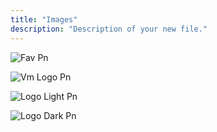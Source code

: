 ```yaml
---
title: "Images"
description: "Description of your new file."
---
```


![Fav Pn](/logo/fav.png)

![Vm Logo Pn](/logo/Vm_logo.png)

![Logo Light Pn](/logo/logo_light.png)

![Logo Dark Pn](/logo/logo_dark.png)